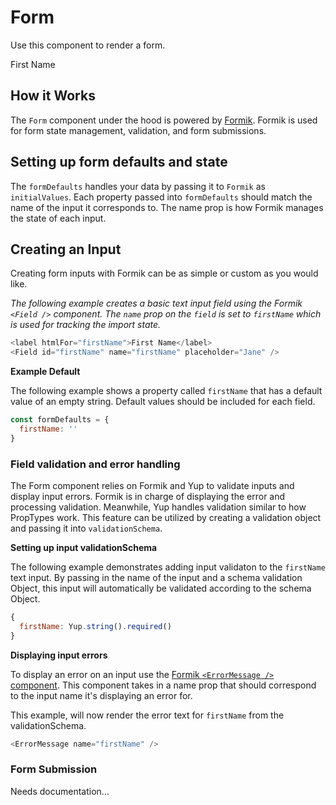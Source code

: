 

<Meta title="Components/Molecules/Form" component={Form} />

# Form

Use this component to render a form.

<Canvas>
  <Story name="Component">
    <Form
      className="sample-form"
      id="form-1"
      formDefaults={{
        firstName: 'test'
      }}
      title="Sample Form"
      validationSchema={Yup.object().shape({
        firstName: Yup.string()
          .required('This field is required.')
          .min(5, 'Minimum of 5 characters.')
      })}
    >
      <label htmlFor="firstName">First Name</label>
      <Field id="firstName" name="firstName" placeholder="Jane" type="text" />
      <ErrorMessage name="firstName" />
    </Form>
  </Story>
</Canvas>

## How it Works

The `Form` component under the hood is powered by [Formik](https://formik.org/docs/overview). Formik is used for form state management, validation, and form submissions.

## Setting up form defaults and state

The `formDefaults` handles your data by passing it to `Formik` as `initialValues`. Each property passed into `formDefaults` should match the name of the input it corresponds to. The name prop is how Formik manages the state of each input.

## Creating an Input

Creating form inputs with Formik can be as simple or custom as you would like.

_The following example creates a basic text input field using the Formik `<Field />` component. The `name` prop on the `field` is set to `firstName` which is used for tracking the import state._

```js
<label htmlFor="firstName">First Name</label>
<Field id="firstName" name="firstName" placeholder="Jane" />
```

**Example Default**

The following example shows a property called `firstName` that has a default value of an empty string. Default values should be included for each field.

```js
const formDefaults = {
  firstName: ''
}
```

### Field validation and error handling

The Form component relies on Formik and Yup to validate inputs and display input errors. Formik is in charge of displaying the error and processing validation. Meanwhile, Yup handles validation similar to how PropTypes work. This feature can be utilized by creating a validation object and passing it into `validationSchema`.

**Setting up input validationSchema**

The following example demonstrates adding input validaton to the `firstName` text input. By passing in the name of the input and a schema validation Object, this input will automatically be validated according to the schema Object.

```js
{
  firstName: Yup.string().required()
}
```

**Displaying input errors**

To display an error on an input use the [Formik `<ErrorMessage />` component](https://formik.org/docs/api/errormessage). This component takes in a name prop that should correspond to the input name it's displaying an error for.

This example, will now render the error text for `firstName` from the validationSchema.

```js
<ErrorMessage name="firstName" />
```

### Form Submission

Needs documentation...
